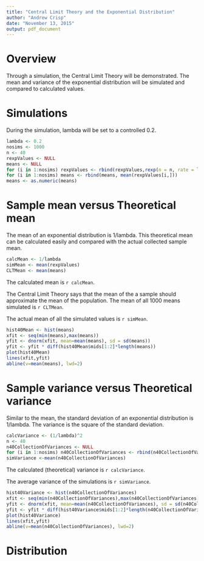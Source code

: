 ```yaml
---
title: "Central Limit Theory and the Exponential Distribution"
author: "Andrew Crisp"
date: "November 13, 2015"
output: pdf_document
---
```


# Overview
Through a simulation, the Central Limit Theory will be demonstrated.  The mean and variance of the exponential distribution will be simulated and compared to calculated values.

# Simulations
During the simulation, lambda will be set to a controlled 0.2.  

```r
lambda <- 0.2
nosims <- 1000
n <- 40
rexpValues <- NULL
means <- NULL
for (i in 1:nosims) rexpValues <- rbind(rexpValues,rexp(n = n, rate = lambda))
for (i in 1:nosims) means <- rbind(means, mean(rexpValues[i,]))
means <- as.numeric(means)
```

# Sample mean versus Theoretical mean
The mean of an exponential distribution is 1/lambda.  This theoretical mean can be calculated easily and compared with the actual collected sample mean.  

```r
calcMean <- 1/lambda
simMean <- mean(rexpValues)
CLTMean <- mean(means)
```

The calculated mean is `r calcMean`.

The Central Limit Theory says that the mean of the a sample should approximate the mean of the population.  The mean of all 1000 means simulated is `r CLTMean`.

The actual mean of all the simulated values is `r simMean`.

```r
hist40Mean <- hist(means)
xfit <- seq(min(means),max(means))
yfit <- dnorm(xfit, mean=mean(means), sd = sd(means))
yfit <- yfit * diff(hist40Mean$mids[1:2]*length(means))
plot(hist40Mean)
lines(xfit,yfit)
abline(v=mean(means), lwd=2)
```

# Sample variance versus Theoretical variance
Similar to the mean, the standard deviation of an exponential distribution is 1/lambda.  The variance is the square of the standard deviation.  

```r
calcVariance <- (1/lambda)^2
n <- 40
n40CollectionOfVariances <- NULL
for (i in 1:nosims) n40CollectionOfVariances <- rbind(n40CollectionOfVariances, var(rexpValues[i,]))
simVariance <-mean(n40CollectionOfVariances)
```

The calculated (theoretical) variance is `r calcVariance`.

The average variance of the simulations is `r simVariance`.

```r
hist40Variance <- hist(n40CollectionOfVariances)
xfit <- seq(min(n40CollectionOfVariances),max(n40CollectionOfVariances))
yfit <- dnorm(xfit, mean=mean(n40CollectionOfVariances), sd = sd(n40CollectionOfVariances))
yfit <- yfit * diff(hist40Variance$mids[1:2]*length(n40CollectionOfVariances))
plot(hist40Variance)
lines(xfit,yfit)
abline(v=mean(n40CollectionOfVariances), lwd=2)
```

# Distribution

